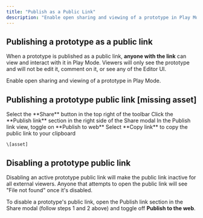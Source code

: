 ```yaml
---
title: "Publish as a Public Link"
description: "Enable open sharing and viewing of a prototype in Play Mode."
---
```


## Publishing a prototype as a public link

When a prototype is published as a public link, **anyone with the link** can view and interact with it in Play Mode. Viewers will only see the prototype and will not be edit it, comment on it, or see any of the Editor UI.&#x20;

Enable open sharing and viewing of a prototype in Play Mode.

## Publishing a prototype public link \[missing asset]

<Steps>
  <Step title="Step 1">
    Select the **Share** button in the top right of the toolbar
  </Step>

  <Step title="Step 2">
    Click the **Publish link** section in the right side of the Share modal
  </Step>

  <Step title="Step 3">
    In the Publish link view, toggle on **Publish to web**
  </Step>

  <Step title="Step 4">
    Select **Copy link** to copy the public link to your clipboard

    \[asset]
  </Step>
</Steps>

## Disabling a prototype public link&#x20;

Disabling an active prototype public link will make the public link inactive for all external viewers. Anyone that attempts to open the public link will see "File not found" once it's disabled.

To disable a prototype's public link, open the Publish link section in the Share modal (follow steps 1 and 2 above) and toggle off **Publish to the web**.